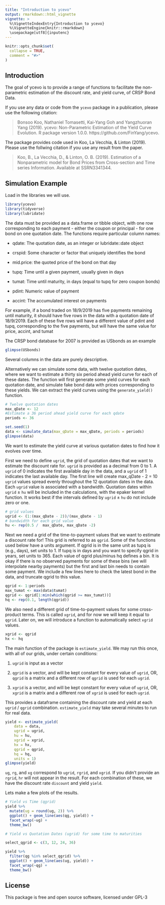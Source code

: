 ```yaml
---
title: "Introduction to ycevo"
output: rmarkdown::html_vignette
vignette: >
  %\VignetteIndexEntry{Introduction to ycevo}
  %\VignetteEngine{knitr::rmarkdown}
  \usepackage[utf8]{inputenc}
---
```


```r
knitr::opts_chunk$set(
  collapse = TRUE,
  comment = "#>"
)
```



## Introduction

The goal of ycevo is to provide a range of functions to facilitate the non-parametric estimation of the discount rate, and yield curve, of CRSP Bond Data.

If you use any data or code from the `ycevo` package in a publication, please use the following citation:  
 
> Bonsoo Koo, Nathaniel Tomasetti, Kai-Yang Goh and Yangzhuoran Yang (2019). ycevo: Non-Parametric Estimation
  of the Yield Curve Evolution. R package version 1.0.0. https://github.com/FinYang/ycevo. 

The package provides code used in Koo, La Vecchia, & Linton (2019). Please use the follwing citation if you use any result from the paper.

> Koo, B., La Vecchia, D., & Linton, O. B. (2019). Estimation of a Nonparametric model for Bond Prices from Cross-section and Time series Information. Available at SSRN3341344.

## Simulation Example

Load in the libraries we will use.
```r
library(ycevo)
library(tidyverse)
library(lubridate)
```

The data must be provided as a data.frame or tibble object, with one row corresponding to each payment - either the coupon or principal - for one bond on one quotation date.
The functions require particular column names:

* qdate: The quotation date, as an integer or lubridate::date object

* crspid: Some character or factor that uniquely identifies the bond

* mid.price: the quoted price of the bond on that day

* tupq: Time until a given payment, usually given in days

* tumat: Time until maturity, in days (equal to tupq for zero coupon bonds)

* pdint: Numeric value of payment

* accint: The accumulated interest on payments

For example, if a bond traded on 18/9/2019 has five payments remaining until maturity, it should have five rows in the data with a quotation date of 18/9/2019. Each of these five rows will have a different value of pdint and tupq, corresponding to the five payments, but will have the same value for price, accint, and tumat

The CRSP bond database for 2007 is provided as USbonds as an example
```r
glimpse(USbonds)
```
Several columns in the data are purely descriptive.


Alternatively we can simulate some data, with twelve quotation dates, where we want to estimate a thirty six period ahead yield curve for each of these dates. The function will first generate some yield curves for each quotation date, and simulate fake bond data with prices corresponding to these yields. We can extract the yield curves using the `generate_yield()` function.
```r
# Twelve quotation dates
max_qDate <- 12
#Estimate a 36 period ahead yield curve for each qdate
periods <- 36

set.seed(1)
data <- simulate_data(max_qDate = max_qDate, periods = periods)
glimpse(data)
```

We want to estimate the yield curve at various quotation dates to find how it evolves over time.

First we need to define `ugrid`, the grid of quotation dates that we want to estimate the discount rate for. `ugrid` is provided as a decimal from 0 to 1. A `ugrid` of 0 indicates the first available day in the data, and a `ugrid` of 1 indicates the last available day. The first line will create max_qDate - 2 = 10 `ugrid` values spread evenly throughout the 12 quotation dates in the data. Each `ugrid` value is associated with a bandwidth. Quotation dates within `ugrid` $\pm$ `hu` will be included in the calculations, with the epaker kernel function. 
It works best if the intervals defined by `ugrid` $\pm$ `hu` do not include zero or one.

```r
# grid values
ugrid <- (1:(max_qDate - 2))/(max_qDate - 1)
# bandwidth for each grid value
hu <- rep(0.5 /  max_qDate, max_qDate -2)
```

Next we need a grid of the time-to-payment values that we want to estimate a discount rate for! This grid is referred to as `qgrid`. Some of the functions used below have a units argument. If qgrid is in the same unit as tupq is (e.g., days), set units to 1. If tupq is in days and you want to specify qgrid in years, set units to 365. Each value of qgrid plus/minus hq defines a bin. It is okay if there is no observed payments for some of these bins (we will interpolate nearby payments) but the first and last bin needs to contain some payment. We include a few lines here to check the latest bond in the data, and truncate qgrid to this value.

```r
qgrid <- 1:periods
max_tumat <- max(data$tumat)
qgrid <- qgrid[1:min(which(qgrid >= max_tumat))]
hq <- rep(0.1, length(qgrid))
```

We also need a different grid of time-to-payment values for some cross-product terms. This is called `xgrid`, and for now we will keep it equal to `qgrid`. Later on, we will introduce a function to automatically select `xgrid` values. 
```r
xgrid <- qgrid
hx <- hq
```

The main function of the package is `estimate_yield`. We may run this once, with all of our grids, under certain conditions:

1. `ugrid` is input as a vector

2. `qgrid` is a vector, and will be kept constant for every value of `ugrid`, OR, `qgrid` is a matrix and a different row of `qgrid` is used for each `ugrid`.

3. `xgrid` is a vector, and will be kept constant for every value of `ugrid`, OR, `xgrid` is a matrix and a different row of `xgrid` is used for each `ugrid`.

This provides a dataframe containing the discount rate and yield at each `ugrid` / `qgrid` combination. `estimate_yield` may take several minutes to run for real data.

```r
yield <- estimate_yield(
    data = data,
    ugrid = ugrid,
    hu = hu,
    xgrid = xgrid,
    hx = hx,
    qgrid = qgrid,
    hq = hq,
    units = 1)
glimpse(yield)
```

`ug`, `rg`, and `xg` correspond to `ugrid`, `rgrid`, and `xgrid`. If you didn't provide an `rgrid`, `hr` will not appear in the result. For each combination of these, we have the discount rate `discount` and yield `yield`.

Lets make a few plots of the results.

```r
# Yield vs Time (qgrid)
yield %>%
  mutate(ug = round(ug, 2)) %>%
  ggplot() + geom_line(aes(qg, yield)) +
  facet_wrap(~ug) +
  theme_bw()
```

```r
# Yield vs Quotation Dates (ugrid) for some time to maturities

select_qgrid <- c(3, 12, 24, 36)

yield %>%
  filter(qg %in% select_qgrid) %>%
  ggplot() + geom_line(aes(ug, yield)) +
  facet_wrap(~qg) +
  theme_bw()
```



## License

This package is free and open source software, licensed under GPL-3